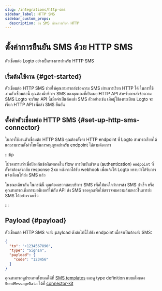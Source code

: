 ```yaml
---
slug: /integrations/http-sms
sidebar_label: HTTP SMS
sidebar_custom_props:
  description: ส่ง SMS ผ่านการเรียก HTTP
---
```



# ตั้งค่าการยืนยัน SMS ด้วย HTTP SMS

ตัวเชื่อมต่อ Logto อย่างเป็นทางการสำหรับ HTTP SMS

<GuideTip />

## เริ่มต้นใช้งาน \{#get-started}

ตัวเชื่อมต่อ HTTP SMS ช่วยให้คุณสามารถส่งข้อความ SMS ผ่านการเรียก HTTP ได้ ในการใช้งานตัวเชื่อมต่อนี้ คุณต้องมีบริการ SMS ของคุณเองที่เปิดเผย HTTP API สำหรับการส่งข้อความ SMS Logto จะเรียก API นี้เมื่อจำเป็นต้องส่ง SMS ตัวอย่างเช่น เมื่อผู้ใช้ลงทะเบียน Logto จะเรียก HTTP API เพื่อส่ง SMS ยืนยัน

## ตั้งค่าตัวเชื่อมต่อ HTTP SMS \{#set-up-http-sms-connector}

ในการใช้งานตัวเชื่อมต่อ HTTP SMS คุณต้องตั้งค่า HTTP endpoint ที่ Logto สามารถเรียกได้ และสามารถตั้งค่าโทเค็นการอนุญาตสำหรับ endpoint ได้ตามต้องการ

:::tip

โปรดทราบว่าเพื่อป้องกันข้อผิดพลาดใน flow การยืนยันตัวตน (authentication) `endpoint` ที่ตั้งค่าต้องส่งกลับ response 2xx หลังจากได้รับ webhook เพื่อแจ้งให้ Logto ทราบว่าได้รับการแจ้งเตือนให้ส่ง SMS แล้ว

ในขณะเดียวกัน ในกรณีนี้ คุณต้องตรวจสอบบริการ SMS เพื่อให้แน่ใจว่าการส่ง SMS สำเร็จ หรือคุณสามารถเพิ่มการมอนิเตอร์ให้กับ API ส่ง SMS ของคุณเพื่อให้ตรวจพบความล้มเหลวในการส่ง SMS ได้อย่างรวดเร็ว

:::

## Payload \{#payload}

ตัวเชื่อมต่อ HTTP SMS จะส่ง payload ดังต่อไปนี้ไปยัง endpoint เมื่อจำเป็นต้องส่ง SMS:

```json
{
  "to": "+1234567890",
  "type": "SignIn",
  "payload": {
    "code": "123456"
  }
}
```

คุณสามารถดูประเภททั้งหมดได้ที่ [SMS templates](/connectors/sms-connectors/sms-templates) และดู type definition แบบเต็มของ `SendMessageData` ได้ที่ [connector-kit](https://github.com/logto-io/logto/tree/master/packages/toolkit/connector-kit/src/types/passwordless.ts)

